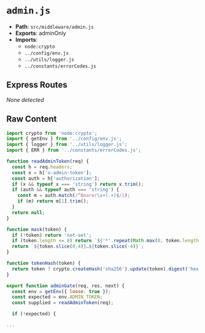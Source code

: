 # `admin.js`

- **Path**: `src/middleware/admin.js`
- **Exports**: adminOnly
- **Imports**:
  - `node:crypto`
  - `../config/env.js`
  - `../utils/logger.js`
  - `../constants/errorCodes.js`

## Express Routes
_None detected_

## Raw Content

```js
import crypto from 'node:crypto';
import { getEnv } from '../config/env.js';
import { logger } from '../utils/logger.js';
import { ERR } from '../constants/errorCodes.js';

function readAdminToken(req) {
  const h = req.headers;
  const x = h['x-admin-token'];
  const auth = h['authorization'];
  if (x && typeof x === 'string') return x.trim();
  if (auth && typeof auth === 'string') {
    const m = auth.match(/^Bearer\s+(.+)$/i);
    if (m) return m[1].trim();
  }
  return null;
}

function mask(token) {
  if (!token) return 'not-set';
  if (token.length <= 8) return `${'*'.repeat(Math.max(0, token.length - 2))}${token.slice(-2)}`;
  return `${token.slice(0,4)}…${token.slice(-4)}`;
}

function tokenHash(token) {
  return token ? crypto.createHash('sha256').update(token).digest('hex').slice(0,12) : 'none';
}

export function adminGate(req, res, next) {
  const env = getEnv({ loose: true });
  const expected = env.ADMIN_TOKEN;
  const supplied = readAdminToken(req);

  if (!expected) {

...
```
